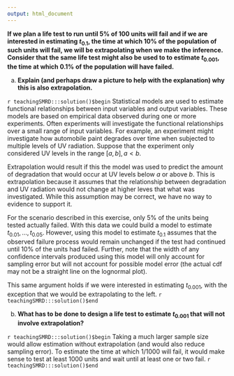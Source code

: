 ```yaml
---
output: html_document
---
```


__If we plan a life test to run until $5\%$ of 100 units will fail and if we are interested in estimating $t_{0.1}$, the time at which $10\%$ of the population of such units will fail, we will be extrapolating when we make the inference. Consider that the same life test might also be used to to estimate $t_{0.001}$, the time at which $0.1\%$ of the population will have failed.__

a. __Explain (and perhaps draw a picture to help with the explanation) why this is also extrapolation.__

`r teachingSMRD:::solution()$begin`
Statistical models are used to estimate functional relationships between input variables and output variables.  These models are based on empirical data observed during one or more experiments.  Often experiments will investigate the functional relationships over a small range of input variables.  For example, an experiment might investigate how automobile paint degrades over time when subjected to multiple levels of UV radiation.  Suppose that the experiment only considered UV levels in the range $[a,b], a<b$.  

Extrapolation would result if this  the model was used to predict the amount of degradation that would occur at UV levels below $a$ or above $b$.  This is extrapolation because it assumes that the relationship between degradation and UV radiation would not change at higher leves that what was investigated.  While this assumption may be correct, we have no way to evidence to support it.

For the scenario described in this exercise, only $5\%$ of the units being tested actually failed.  With this data we could build a model to estimate $t_{0.01},\ldots, t_{0.05}$.  However, using this model to estimate $t_{0.1}$ assumes that the observed failure process would remain unchanged if the test had continued until $10\%$ of the units had failed. Further, note that the width of any confidence intervals produced using this model will only account for sampling error but will not account for possible model error (the actual cdf may not be a straight line on the lognormal plot).  

This same argument holds if we were interested in estimating $t_{0.001}$, with the exception that we would be extrapolating to the left. 
`r teachingSMRD:::solution()$end`

b. __What has to be done to design a life test to estimate $t_{0.001}$ that will not involve extrapolation?__

`r teachingSMRD:::solution()$begin`
Taking a much larger sample size would allow estimation without extrapolation (and would also reduce sampling error). To estimate the time at which $1/1000$ will fail, it would make sense to test at least 1000 units and wait until at least one or two fail.
`r teachingSMRD:::solution()$end`
